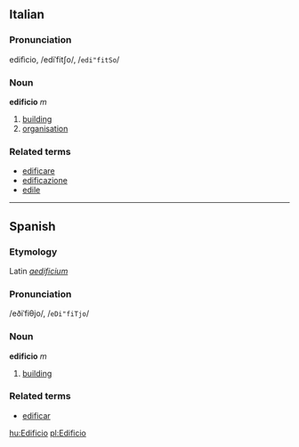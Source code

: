 ==Italian==
===Pronunciation===
edifìcio, /ediˈfitʃo/, /<tt>edi"fitSo</tt>/
===Noun===
'''edificio''' ''m''

# [[building]]
# [[organisation]]

===Related terms===
*[[edificare]]
*[[edificazione]]
*[[edile]]

----

==Spanish==
===Etymology===
Latin ''[[aedificium]]''
===Pronunciation===
/eðiˈfiθjo/, /<tt>eDi"fiTjo</tt>/
===Noun===
'''edificio''' ''m''

# [[building]]

===Related terms===
*[[edificar]]

[[hu:Edificio]]
[[pl:Edificio]]